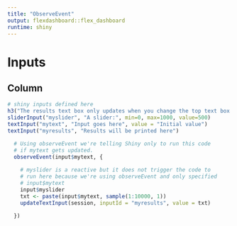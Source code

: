 ```yaml
---
title: "ObserveEvent"
output: flexdashboard::flex_dashboard
runtime: shiny
---
```


# Inputs

## Column

```r
# shiny inputs defined here
h3("The results text box only updates when you change the top text box (slider interactions do not trigger an update).")
sliderInput("myslider", "A slider:", min=0, max=1000, value=500)
textInput("mytext", "Input goes here", value = "Initial value")
textInput("myresults", "Results will be printed here")
```
 
    
```r
  # Using observeEvent we're telling Shiny only to run this code
  # if mytext gets updated.
  observeEvent(input$mytext, {
    
    # myslider is a reactive but it does not trigger the code to 
    # run here because we're using observeEvent and only specified
    # input$mytext
    input$myslider
    txt <- paste(input$mytext, sample(1:10000, 1))
    updateTextInput(session, inputId = "myresults", value = txt)  
    
  })
```
    
    
    